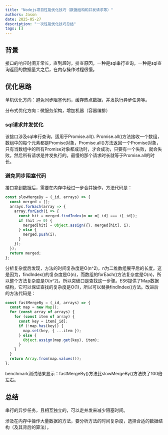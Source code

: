 ```yaml
---
title: "Nodejs项目性能优化技巧（数据结构和并发请求等）"
authors: Jason
date: 2025-05-27
description: "一次性能优化技巧总结"
tags: []
---
```


## 背景

接口的响应时间非常长，直到超时。排查原因，一种是sql串行查询，一种是sql查询返回的数据量大之后，在内存操作过程很慢。

## 优化思路

单机优化方向：避免同步阻塞代码，缓存热点数据，并发执行异步任务等。

分布式优化方向：微服务架构，增加机器（容器编排）

### sql请求并发优化

该接口涉及sql串行查询，适用于Promise.all(). Promise.all()方法接收一个数组，数组中的每个元素都是Promise对象，Promise.all()方法返回一个Promise对象，只有当数组中的所有Promise对象都成功时，才会成功，只要有一个失败，就会失败。然后所有请求是并发执行的。最慢的那个请求时长就等于Promise.all的时长。

### 避免同步阻塞代码

接口拿到数据后，需要在内存中经过一步合并操作，方法代码是：

```js
const slowMergeBy = (_id, arrays) => {
  const merged = [];
  arrays.forEach(array => {
    array.forEach(i => {
      const hit = merged.findIndex(m => m[_id] === i[_id]);
      if (hit >= 0) {
        merged[hit] = Object.assign({}, merged[hit], i);
      } else {
        merged.push(i);
      }
    });
  });
  return merged;
};
```

分析复杂度后发现，方法的时间复杂度是O(n^2)，n为二维数组展平后的长度。这是因为，findIndex()的复杂度是O(n)，而数组的forEach()方法复杂度是O(n)，所以整个方法复杂度是O(n^2)。所以突破口是查找这一步骤。ES6提供了Map数据结构，它可以保证查找的复杂度是O(1)，所以可以替换findIndex()方法。改进后的方法代码是：

```js
const fastMergeBy = (_id, arrays) => {
  const map = new Map();
  for (const array of arrays) {
    for (const item of array) {
      const key = item[_id];
      if (!map.has(key)) {
        map.set(key, { ...item });
      } else {
        Object.assign(map.get(key), item);
      }
    }
  }
  return Array.from(map.values());
};
```

benchmark测试结果显示：fastMergeBy()方法比slowMergeBy()方法快了100倍左右。

## 总结

串行的异步任务，且相互独立的，可以走并发来减少阻塞时间。

涉及在内存中操作大量数据的方法，要分析方法的时间复杂度，选择合适的数据结构（及其背后的算法）。


